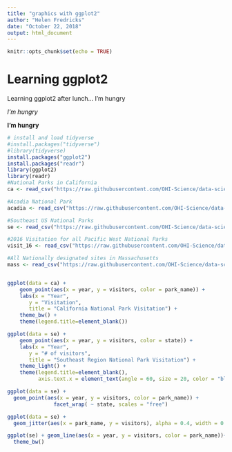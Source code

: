 ```yaml
---
title: "graphics with ggplot2"
author: "Helen Fredricks"
date: "October 22, 2018"
output: html_document
---
```


```r
knitr::opts_chunk$set(echo = TRUE)
```

# Learning ggplot2


Learning ggplot2 after lunch... I'm hungry

*I'm hungry*

**I'm hungry**

```r
# install and load tidyverse
#install.packages("tidyverse")
#library(tidyverse)
install.packages("ggplot2")
install.packages("readr")
library(ggplot2)
library(readr)
#National Parks in California
ca <- read_csv("https://raw.githubusercontent.com/OHI-Science/data-science-training/master/data/ca.csv") 

#Acadia National Park
acadia <- read_csv("https://raw.githubusercontent.com/OHI-Science/data-science-training/master/data/acadia.csv")

#Southeast US National Parks
se <- read_csv("https://raw.githubusercontent.com/OHI-Science/data-science-training/master/data/se.csv")

#2016 Visitation for all Pacific West National Parks
visit_16 <- read_csv("https://raw.githubusercontent.com/OHI-Science/data-science-training/master/data/visit_16.csv")

#All Nationally designated sites in Massachusetts
mass <- read_csv("https://raw.githubusercontent.com/OHI-Science/data-science-training/master/data/mass.csv")



```
```r
ggplot(data = ca) +
    geom_point(aes(x = year, y = visitors, color = park_name)) +
    labs(x = "Year",
       y = "Visitation",
       title = "California National Park Visitation") +
    theme_bw() +
    theme(legend.title=element_blank())
```
```r
ggplot(data = se) +
    geom_point(aes(x = year, y = visitors, color = state)) +
    labs(x = "Year",
       y = "# of visitors",
       title = "Southeast Region National Park Visitation") +
    theme_light() +
    theme(legend.title=element_blank(),
          axis.text.x = element_text(angle = 60, size = 20, color = "blue"))

```
```r
ggplot(data = se) +
  geom_point(aes(x = year, y = visitors, color = park_name)) +
               facet_wrap( ~ state, scales = "free")
```
```r
ggplot(data = se) +
  geom_jitter(aes(x = park_name, y = visitors), alpha = 0.4, width = 0.1)


```
```r
ggplot(se) + geom_line(aes(x = year, y = visitors, color = park_name))+
  theme_bw()
  

```

